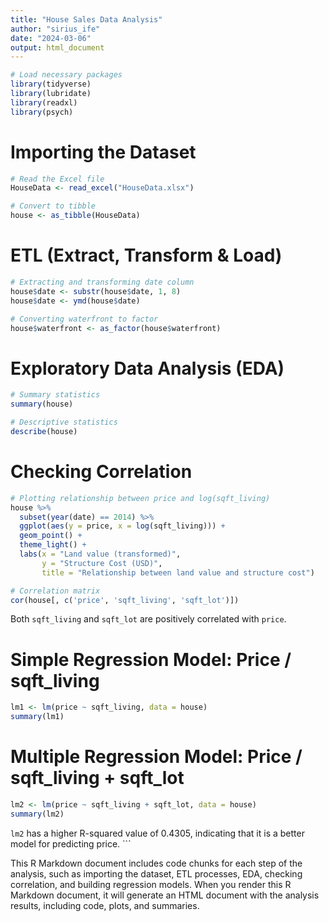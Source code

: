 ---
title: "House Sales Data Analysis"
author: "sirius_ife"
date: "2024-03-06"
output: html_document
---


```{r setup, include=FALSE}
# Load necessary packages
library(tidyverse)
library(lubridate)
library(readxl) 
library(psych)
```

# Importing the Dataset 

```{r import-data}
# Read the Excel file
HouseData <- read_excel("HouseData.xlsx")

# Convert to tibble
house <- as_tibble(HouseData)
```

# ETL (Extract, Transform & Load)

```{r etl}
# Extracting and transforming date column
house$date <- substr(house$date, 1, 8)
house$date <- ymd(house$date)

# Converting waterfront to factor
house$waterfront <- as_factor(house$waterfront)
```

# Exploratory Data Analysis (EDA)

```{r eda}
# Summary statistics
summary(house)

# Descriptive statistics
describe(house)
```

# Checking Correlation

```{r correlation}
# Plotting relationship between price and log(sqft_living)
house %>% 
  subset(year(date) == 2014) %>% 
  ggplot(aes(y = price, x = log(sqft_living))) +
  geom_point() + 
  theme_light() + 
  labs(x = "Land value (transformed)",
       y = "Structure Cost (USD)",
       title = "Relationship between land value and structure cost")

# Correlation matrix
cor(house[, c('price', 'sqft_living', 'sqft_lot')])
```

Both `sqft_living` and `sqft_lot` are positively correlated with `price`.

# Simple Regression Model: Price / sqft_living

```{r simple-regression}
lm1 <- lm(price ~ sqft_living, data = house)
summary(lm1)
```

# Multiple Regression Model: Price / sqft_living + sqft_lot

```{r multiple-regression}
lm2 <- lm(price ~ sqft_living + sqft_lot, data = house)
summary(lm2)
```

`lm2` has a higher R-squared value of 0.4305, indicating that it is a better model for predicting price.
```

This R Markdown document includes code chunks for each step of the analysis, such as importing the dataset, ETL processes, EDA, checking correlation, and building regression models. When you render this R Markdown document, it will generate an HTML document with the analysis results, including code, plots, and summaries.